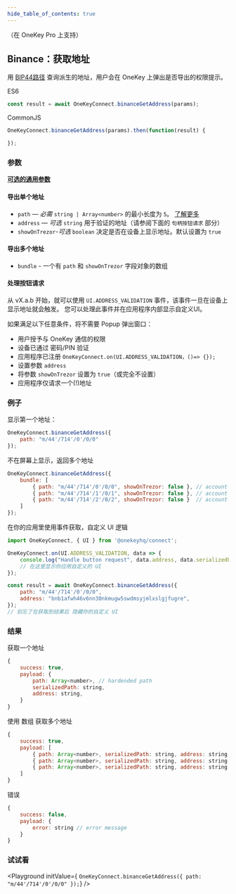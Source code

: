 ```yaml
---
hide_table_of_contents: true
---
```


（在 OneKey Pro 上支持）

## Binance：获取地址
用 [BIP44路径](./path) 查询派生的地址，用户会在 OneKey 上弹出是否导出的权限提示。

ES6
```javascript
const result = await OneKeyConnect.binanceGetAddress(params);
```

CommonJS
```javascript
OneKeyConnect.binanceGetAddress(params).then(function(result) {

});
```

### 参数
[****可选的通用参数****](./commonParams)
#### 导出单个地址

* `path` — *必需* `string | Array<number>` 的最小长度为 `5`。 [了解更多](./path)
* `address` — *可选* `string` 用于验证的地址（请参阅下面的 `句柄按钮请求` 部分）
* `showOnTrezor`-*可选* `boolean` 决定是否在设备上显示地址。默认设置为 `true`

#### 导出多个地址
* `bundle` - 一个有 `path` 和 `showOnTrezor` 字段对象的数组

#### 处理按钮请求
从 vX.a.b 开始，就可以使用 `UI.ADDRESS_VALIDATION` 事件，该事件一旦在设备上显示地址就会触发。
您可以处理此事件并在应用程序内部显示自定义UI。

如果满足以下任意条件，将不需要 Popup 弹出窗口：
- 用户授予与 OneKey 通信的权限
- 设备已通过 密码/PIN 验证
- 应用程序已注册 `OneKeyConnect.on(UI.ADDRESS_VALIDATION，()=> {});`
- 设置参数 `address`
- 将参数 `showOnTrezor` 设置为 `true`（或完全不设置）
- 应用程序仅请求一个(!)地址


### 例子
显示第一个地址：
```javascript
OneKeyConnect.binanceGetAddress({
    path: "m/44'/714'/0'/0/0"
});
```
不在屏幕上显示，返回多个地址
```javascript
OneKeyConnect.binanceGetAddress({
    bundle: [
        { path: "m/44'/714'/0'/0/0", showOnTrezor: false }, // account 1, address 1
        { path: "m/44'/714'/1'/0/1", showOnTrezor: false }, // account 2, address 2
        { path: "m/44'/714'/2'/0/2", showOnTrezor: false }  // account 3, address 3
    ]
});
```
在你的应用里使用事件获取，自定义 UI 逻辑
```javascript
import OneKeyConnect, { UI } from '@onekeyhq/connect';

OneKeyConnect.on(UI.ADDRESS_VALIDATION, data => {
    console.log("Handle button request", data.address, data.serializedPath);
    // 在这里显示你应用自定义的 UI
});

const result = await OneKeyConnect.binanceGetAddress({
    path: "m/44'/714'/0'/0/0",
    address: "bnb1afwh46v6nn30nkmugw5swdmsyjmlxslgjfugre",
});
// 别忘了在获取到结果后 隐藏你的自定义 UI
```

### 结果
获取一个地址
```javascript
{
    success: true,
    payload: {
        path: Array<number>, // hardended path
        serializedPath: string,
        address: string,
    }
}
```
使用 数组 获取多个地址
```javascript
{
    success: true,
    payload: [
        { path: Array<number>, serializedPath: string, address: string }, // account 1, address 1
        { path: Array<number>, serializedPath: string, address: string }, // account 2, address 2
        { path: Array<number>, serializedPath: string, address: string }  // account 3, address 3
    ]
}
```
错误
```javascript
{
    success: false,
    payload: {
        error: string // error message
    }
}
```
### 试试看
<Playground
    initValue={
`OneKeyConnect.binanceGetAddress({
    path: "m/44'/714'/0'/0/0"
});`}
/>
